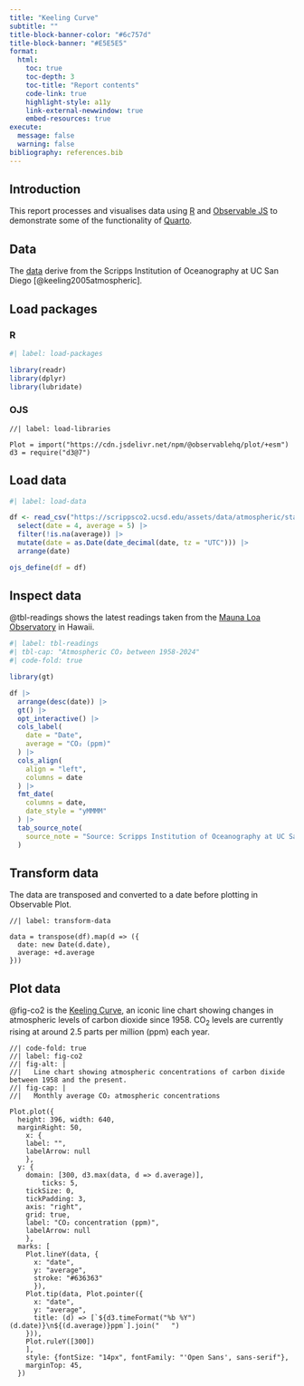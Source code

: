 ```yaml
---
title: "Keeling Curve"
subtitle: ""
title-block-banner-color: "#6c757d"
title-block-banner: "#E5E5E5"
format: 
  html:
    toc: true
    toc-depth: 3
    toc-title: "Report contents"
    code-link: true
    highlight-style: a11y
    link-external-newwindow: true
    embed-resources: true
execute: 
  message: false
  warning: false
bibliography: references.bib
---
```


## Introduction

This report processes and visualises data using [R](https://www.r-project.org/) and [Observable JS](https://observablehq.com/@observablehq/observables-not-javascript) to demonstrate some of the functionality of [Quarto](https://quarto.org/).

## Data

The [data](https://scrippsco2.ucsd.edu/data/atmospheric_co2/primary_mlo_co2_record.html) derive from the Scripps Institution of Oceanography at UC San Diego [@keeling2005atmospheric].

## Load packages

::: panel-tabset
### R

```r
#| label: load-packages

library(readr)
library(dplyr)
library(lubridate)
```

### OJS

```ojs
//| label: load-libraries

Plot = import("https://cdn.jsdelivr.net/npm/@observablehq/plot/+esm")
d3 = require("d3@7")
```
:::

## Load data

```r
#| label: load-data

df <- read_csv("https://scrippsco2.ucsd.edu/assets/data/atmospheric/stations/in_situ_co2/monthly/monthly_in_situ_co2_mlo.csv", skip = 63, na = "-99.99") |> 
  select(date = 4, average = 5) |> 
  filter(!is.na(average)) |> 
  mutate(date = as.Date(date_decimal(date, tz = "UTC"))) |>
  arrange(date)

ojs_define(df = df)
```

## Inspect data

@tbl-readings shows the latest readings taken from the [Mauna Loa Observatory](https://gml.noaa.gov/obop/mlo/) in Hawaii.

```r
#| label: tbl-readings
#| tbl-cap: "Atmospheric CO₂ between 1958-2024"
#| code-fold: true

library(gt)

df |> 
  arrange(desc(date)) |> 
  gt() |> 
  opt_interactive() |> 
  cols_label(
    date = "Date",
    average = "CO₂ (ppm)"
  ) |> 
  cols_align(
    align = "left",
    columns = date
  ) |> 
  fmt_date(
    columns = date,
    date_style = "yMMMM"
  ) |> 
  tab_source_note(
    source_note = "Source: Scripps Institution of Oceanography at UC San Diego"
  )
```

## Transform data

The data are transposed and converted to a date before plotting in Observable Plot.

```ojs
//| label: transform-data

data = transpose(df).map(d => ({
  date: new Date(d.date),
  average: +d.average
}))
```

## Plot data

@fig-co2 is the [Keeling Curve](https://keelingcurve.ucsd.edu/), an iconic line chart showing changes in atmospheric levels of carbon dioxide since 1958. CO<sub>2</sub> levels are currently rising at around 2.5 parts per million (ppm) each year.

```ojs
//| code-fold: true
//| label: fig-co2
//| fig-alt: | 
//|   Line chart showing atmospheric concentrations of carbon dixide between 1958 and the present.  
//| fig-cap: |
//|   Monthly average CO₂ atmospheric concentrations

Plot.plot({
  height: 396, width: 640,
  marginRight: 50,
	x: {
    label: "",
    labelArrow: null
    },
  y: {
    domain: [300, d3.max(data, d => d.average)],
		ticks: 5,
    tickSize: 0,
    tickPadding: 3,
    axis: "right",
    grid: true,
    label: "CO₂ concentration (ppm)",
    labelArrow: null
    },
  marks: [
    Plot.lineY(data, {
      x: "date", 
      y: "average",
      stroke: "#636363"
      }),
    Plot.tip(data, Plot.pointer({
      x: "date",
      y: "average",
      title: (d) => [`${d3.timeFormat("%b %Y")(d.date)}\n${(d.average)}ppm`].join("   ")
    })),
    Plot.ruleY([300])
    ],
    style: {fontSize: "14px", fontFamily: "'Open Sans', sans-serif"},
    marginTop: 45,
  })
```
